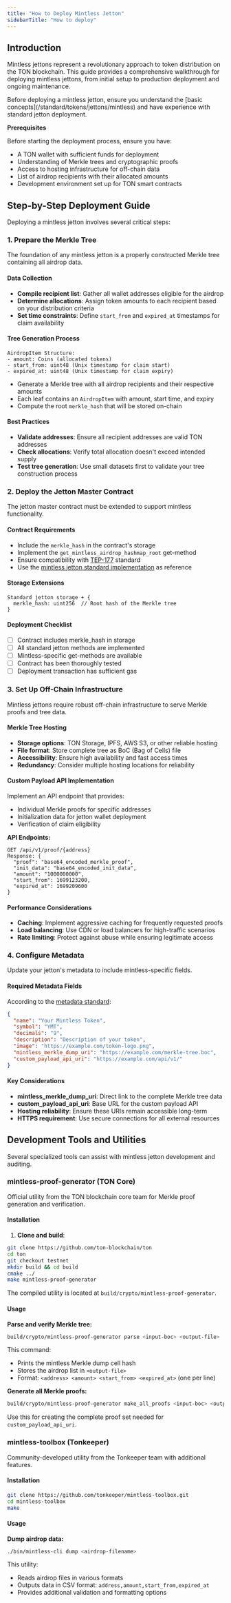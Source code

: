```yaml
---
title: "How to Deploy Mintless Jetton"
sidebarTitle: "How to deploy"
---
```



## Introduction

Mintless jettons represent a revolutionary approach to token distribution on the TON blockchain. This guide provides a comprehensive walkthrough for deploying mintless jettons, from initial setup to production deployment and ongoing maintenance.

<Aside>
Before deploying a mintless jetton, ensure you understand the [basic concepts](/standard/tokens/jettons/mintless) and have experience with standard jetton deployment.
</Aside>

**Prerequisites**

Before starting the deployment process, ensure you have:

- A TON wallet with sufficient funds for deployment
- Understanding of Merkle trees and cryptographic proofs
- Access to hosting infrastructure for off-chain data
- List of airdrop recipients with their allocated amounts
- Development environment set up for TON smart contracts

## Step-by-Step Deployment Guide

Deploying a mintless jetton involves several critical steps:

### 1. Prepare the Merkle Tree

The foundation of any mintless jetton is a properly constructed Merkle tree containing all airdrop data.

#### Data Collection
- **Compile recipient list**: Gather all wallet addresses eligible for the airdrop
- **Determine allocations**: Assign token amounts to each recipient based on your distribution criteria
- **Set time constraints**: Define `start_from` and `expired_at` timestamps for claim availability

#### Tree Generation Process
```
AirdropItem Structure:
- amount: Coins (allocated tokens)
- start_from: uint48 (Unix timestamp for claim start)
- expired_at: uint48 (Unix timestamp for claim expiry)
```

- Generate a Merkle tree with all airdrop recipients and their respective amounts
- Each leaf contains an `AirdropItem` with amount, start time, and expiry
- Compute the root `merkle_hash` that will be stored on-chain

#### Best Practices
- **Validate addresses**: Ensure all recipient addresses are valid TON addresses
- **Check allocations**: Verify total allocation doesn't exceed intended supply
- **Test tree generation**: Use small datasets first to validate your tree construction process

### 2. Deploy the Jetton Master Contract

The jetton master contract must be extended to support mintless functionality.

#### Contract Requirements
- Include the `merkle_hash` in the contract's storage
- Implement the `get_mintless_airdrop_hashmap_root` get-method
- Ensure compatibility with [TEP-177](https://github.com/ton-blockchain/TEPs/pull/177) standard
- Use the [mintless jetton standard implementation](https://github.com/ton-community/mintless-jetton) as reference

#### Storage Extensions
```
Standard jetton storage + {
  merkle_hash: uint256  // Root hash of the Merkle tree
}
```

#### Deployment Checklist
- [ ] Contract includes merkle_hash in storage
- [ ] All standard jetton methods are implemented
- [ ] Mintless-specific get-methods are available
- [ ] Contract has been thoroughly tested
- [ ] Deployment transaction has sufficient gas

### 3. Set Up Off-Chain Infrastructure

Mintless jettons require robust off-chain infrastructure to serve Merkle proofs and tree data.

#### Merkle Tree Hosting
- **Storage options**: TON Storage, IPFS, AWS S3, or other reliable hosting
- **File format**: Store complete tree as BoC (Bag of Cells) file
- **Accessibility**: Ensure high availability and fast access times
- **Redundancy**: Consider multiple hosting locations for reliability

#### Custom Payload API Implementation
Implement an API endpoint that provides:
- Individual Merkle proofs for specific addresses
- Initialization data for jetton wallet deployment
- Verification of claim eligibility

**API Endpoints:**
```
GET /api/v1/proof/{address}
Response: {
  "proof": "base64_encoded_merkle_proof",
  "init_data": "base64_encoded_init_data",
  "amount": "1000000000",
  "start_from": 1699123200,
  "expired_at": 1699209600
}
```

#### Performance Considerations
- **Caching**: Implement aggressive caching for frequently requested proofs
- **Load balancing**: Use CDN or load balancers for high-traffic scenarios
- **Rate limiting**: Protect against abuse while ensuring legitimate access

### 4. Configure Metadata

Update your jetton's metadata to include mintless-specific fields.

#### Required Metadata Fields
According to the [metadata standard](https://github.com/ton-blockchain/TEPs/blob/master/text/0064-token-data-standard.md):

```json
{
  "name": "Your Mintless Token",
  "symbol": "YMT",
  "decimals": "9",
  "description": "Description of your token",
  "image": "https://example.com/token-logo.png",
  "mintless_merkle_dump_uri": "https://example.com/merkle-tree.boc",
  "custom_payload_api_uri": "https://example.com/api/v1/"
}
```

#### Key Considerations
- **mintless_merkle_dump_uri**: Direct link to the complete Merkle tree data
- **custom_payload_api_uri**: Base URL for the custom payload API
- **Hosting reliability**: Ensure these URIs remain accessible long-term
- **HTTPS requirement**: Use secure connections for all external resources

## Development Tools and Utilities

Several specialized tools can assist with mintless jetton development and auditing.

### mintless-proof-generator (TON Core)

Official utility from the TON blockchain core team for Merkle proof generation and verification.

#### Installation

1. **Clone and build**:

```bash
git clone https://github.com/ton-blockchain/ton
cd ton
git checkout testnet
mkdir build && cd build
cmake ../
make mintless-proof-generator
```

The compiled utility is located at `build/crypto/mintless-proof-generator`.

#### Usage

**Parse and verify Merkle tree:**
```bash
build/crypto/mintless-proof-generator parse <input-boc> <output-file>
```

This command:
- Prints the mintless Merkle dump cell hash
- Stores the airdrop list in `<output-file>`
- Format: `<address> <amount> <start_from> <expired_at>` (one per line)

**Generate all Merkle proofs:**
```bash
build/crypto/mintless-proof-generator make_all_proofs <input-boc> <output-file>
```

Use this for creating the complete proof set needed for `custom_payload_api_uri`.

### mintless-toolbox (Tonkeeper)

Community-developed utility from the Tonkeeper team with additional features.

#### Installation

```bash
git clone https://github.com/tonkeeper/mintless-toolbox.git
cd mintless-toolbox
make
```

#### Usage

**Dump airdrop data:**
```bash
./bin/mintless-cli dump <airdrop-filename>
```

This utility:
- Reads airdrop files in various formats
- Outputs data in CSV format: `address,amount,start_from,expired_at`
- Provides additional validation and formatting options